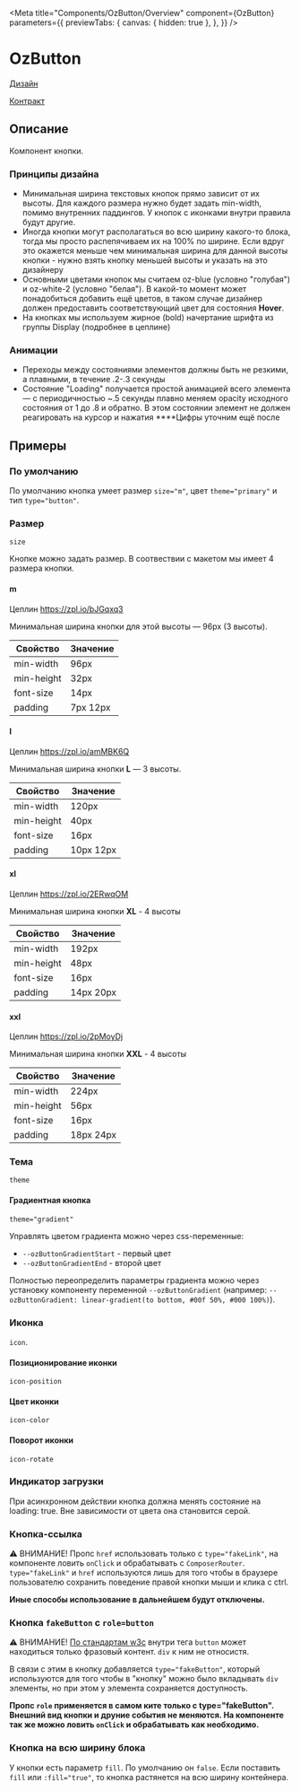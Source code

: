 
<Meta title="Components/OzButton/Overview"
      component={OzButton}
      parameters={{
        previewTabs: {
          canvas: { hidden: true },
        },
      }}
/>

# OzButton

[Дизайн](https://www.figma.com/file/F7liVaQiHzkojA2NM1ztIJ/02.-Core---UI-Components?node-id=67%3A999)

[Контракт](https://gitlab.ozon.ru/bx/contracts/-/tree/master/proto/atom/web/button#atomfrontendbutton)

## Описание

Компонент кнопки.

### Принципы дизайна

- Минимальная ширина текстовых кнопок прямо зависит от их высоты. Для каждого размера нужно будет задать min-width, помимо внутренних паддингов. У кнопок с иконками внутри правила будут другие.
- Иногда кнопки могут располагаться во всю ширину какого-то блока, тогда мы просто распепячиваем их на 100% по ширине. Если вдруг это окажется меньше чем минимальная ширина для данной высоты кнопки - нужно взять кнопку меньшей высоты и указать на это дизайнеру
- Основными цветами кнопок мы считаем oz-blue (условно "голубая") и oz-white-2 (условно "белая"). В какой-то момент может понадобиться добавить ещё цветов, в таком случае дизайнер должен предоставить соответствующий цвет для состояния **Hover**.
- На кнопках мы используем жирное (bold) начертание шрифта из группы Display (подробнее в цеплине)

### Анимации

- Переходы между состояниями элементов должны быть не резкими, а плавными, в течение .2-.3 секунды
- Состояние "Loading" получается простой анимацией всего элемента — с периодичностью ~.5 секунды плавно меняем opacity исходного состояния от 1 до .8 и обратно. В этом состоянии элемент не должен реагировать на курсор и нажатия ****Цифры уточним ещё после

## Примеры

### По умолчанию

По умолчанию кнопка умеет размер `size="m"`, цвет `theme="primary"` и тип `type="button"`.

<Canvas>
  <Story id="components-ozbutton-stories--default"/>
</Canvas>

### Размер

`size`

Кнопке можно задать размер. В соотвествии с макетом мы имеет 4 размера кнопки.

#### m

Цеплин <https://zpl.io/bJGqxq3>

Минимальная ширина кнопки для этой высоты — 96px (3 высоты).

Свойство   | Значение
-|-
min-width  | 96px
min-height | 32px
font-size  | 14px
padding    | 7px 12px

<Canvas>
  <Story id="components-ozbutton-stories--size-m"/>
</Canvas>

#### l

Цеплин <https://zpl.io/amMBK6Q>

Минимальная ширина кнопки **L** — 3 высоты.

Свойство   | Значение
-|-
min-width  | 120px
min-height | 40px
font-size  | 16px
padding    | 10px 12px

<Canvas>
  <Story id="components-ozbutton-stories--size-l"/>
</Canvas>

#### xl

Цеплин <https://zpl.io/2ERwqOM>

Минимальная ширина кнопки **XL** - 4 высоты

Свойство   | Значение
-|-
min-width  | 192px
min-height | 48px
font-size  | 16px
padding    | 14px 20px

<Canvas>
  <Story id="components-ozbutton-stories--size-xl"/>
</Canvas>

#### xxl

Цеплин <https://zpl.io/2pMoyDj>

Минимальная ширина кнопки **XXL** - 4 высоты

Свойство   | Значение
-|-
min-width  | 224px
min-height | 56px
font-size  | 16px
padding    | 18px 24px

<Canvas>
  <Story id="components-ozbutton-stories--size-xxl"/>
</Canvas>

### Тема

`theme`

<Canvas>
  <Story id="components-ozbutton-stories--primary"/>
  <Story id="components-ozbutton-stories--success"/>
  <Story id="components-ozbutton-stories--secondary"/>
  <Story id="components-ozbutton-stories--secondary-white"/>
  <Story id="components-ozbutton-stories--secondary-clear"/>
  <Story id="components-ozbutton-stories--secondary-alt"/>
  <Story id="components-ozbutton-stories--secondary-dark"/>
  <Story id="components-ozbutton-stories--inline"/>
  <Story id="components-ozbutton-stories--inline-danger"/>
  <Story id="components-ozbutton-stories--material"/>
  <Story id="components-ozbutton-stories--parandja"/>
  <Story id="components-ozbutton-stories--secondary-danger"/>
  <Story id="components-ozbutton-stories--secondary-success"/>
  <Story id="components-ozbutton-stories--delivery"/>
  <Story id="components-ozbutton-stories--video-control"/>
  <Story id="components-ozbutton-stories--empty"/>
  <Story id="components-ozbutton-stories--tab"/>
  <Story id="components-ozbutton-stories--tab-active"/>
  <Story id="components-ozbutton-stories--delete-white"/>
  <Story id="components-ozbutton-stories--secondary-confirmed-white"/>
  <Story id="components-ozbutton-stories--fresh"/>
  <Story id="components-ozbutton-stories--secondary-fresh"/>
  <Story id="components-ozbutton-stories--secondary-fresh-white"/>
  <Story id="components-ozbutton-stories--gradient"/>
</Canvas>

#### Градиентная кнопка

`theme="gradient"`

Управлять цветом градиента можно через css-переменные:
* `--ozButtonGradientStart` - первый цвет
* `--ozButtonGradientEnd` - второй цвет

Полностью переопределить параметры градиента можно через установку компоненту переменной `--ozButtonGradient` (например: `--ozButtonGradient: linear-gradient(to bottom, #00f 50%, #000 100%)`).

### Иконка

`icon`.

<Canvas>
  <Story id="components-ozbutton-stories--icon"/>
</Canvas>

#### Позиционирование иконки

`icon-position`

<Canvas>
  <Story id="components-ozbutton-stories--icon-position-left"/>
  <Story id="components-ozbutton-stories--icon-position-right"/>
</Canvas>

#### Цвет иконки

`icon-color`

<Canvas>
  <Story id="components-ozbutton-stories--icon-color"/>
</Canvas>

#### Поворот иконки

`icon-rotate`

<Canvas>
  <Story id="components-ozbutton-stories--icon-rotate"/>
</Canvas>

### Индикатор загрузки

При асинхронном действии кнопка должна менять состояние на loading: true.
Вне зависимости от цвета она становится серой.

<Canvas>
  <Story id="components-ozbutton-stories--loading"/>
</Canvas>

### Кнопка-ссылка

⚠️ ВНИМАНИЕ!
Пропс `href` использовать только с `type="fakeLink"`, на компоненте ловить `onClick` и обрабатывать с `ComposerRouter`.
`type="fakeLink"` и `href` используются лишь для того чтобы в браузере пользователю сохранить поведение
правой кнопки мыши и клика с ctrl.

**Иные способы использование в дальнейшем будут отключены.**

<Canvas>
  <Story id="components-ozbutton-stories--href"/>
</Canvas>

### Кнопка `fakeButton` с `role=button`

⚠️ ВНИМАНИЕ!
[По стандартам w3c](https://html.spec.whatwg.org/multipage/form-elements.html#the-button-element) внутри тега `button` может находиться только фразовый контент. `div` к ним не относистя.

В связи с этим в кнопку добавляется `type="fakeButton"`, который используются для того чтобы в "кнопку" можно было вкладывать `div` элементы, но при этом у элемента сохраняется доступность.

**Пропс `role` применяется в самом ките только с type="fakeButton". Внешний вид кнопки и друние события не меняются.
На компоненте так же можно ловить `onClick` и обрабатывать как необходимо.**

<Canvas>
  <Story id="components-ozbutton-stories--fake-button"/>
</Canvas>

### Кнопка на всю ширину блока

У кнопки есть параметр `fill`. По умолчанию он `false`. Если поставить `fill` или `:fill="true"`,
то кнопка растянется на всю ширину контейнера.

<Canvas>
  <Story id="components-ozbutton-stories--fill"/>
</Canvas>
